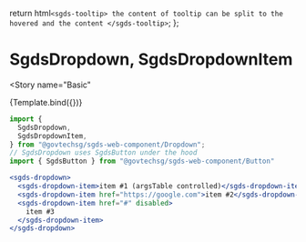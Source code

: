 
<Meta
  title="Components/Tooltip"
/>

  return html`
    <sgds-tooltip>
    the content of tooltip can be split to the hovered and the content
    </sgds-tooltip>
  `;
};

# SgdsDropdown, SgdsDropdownItem


<Story
  name="Basic"
>
  {Template.bind({})}
</Story>

```jsx
import {
  SgdsDropdown,
  SgdsDropdownItem,
} from "@govtechsg/sgds-web-component/Dropdown";
// SgdsDropdown uses SgdsButton under the hood
import { SgdsButton } from "@govtechsg/sgds-web-component/Button"
```

<ArgsTable story="Basic" />


```jsx
<sgds-dropdown>
  <sgds-dropdown-item>item #1 (argsTable controlled)</sgds-dropdown-item>
  <sgds-dropdown-item href="https://google.com">item #2</sgds-dropdown-item>
  <sgds-dropdown-item href="#" disabled>
    item #3
  </sgds-dropdown-item>
</sgds-dropdown>
``` 